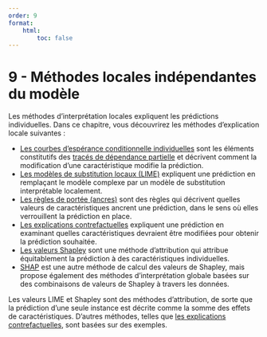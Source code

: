 ```yaml
---
order: 9
format:
    html:
        toc: false
---
```


# 9 - Méthodes locales indépendantes du modèle

Les méthodes d'interprétation locales expliquent les prédictions individuelles. Dans ce chapitre, vous découvrirez les méthodes d'explication locale suivantes :

- [Les courbes d'espérance conditionnelle individuelles](/09-local_model_agnostic_methods/09.1-ice.qmd) sont les éléments constitutifs des [tracés de dépendance partielle](/08-global_model_agnostic_methods/08.1-pdp.qmd) et décrivent comment la modification d'une caractéristique modifie la prédiction.
- [Les modèles de substitution locaux (LIME)](/09-local_model_agnostic_methods/09.2-lime.qmd) expliquent une prédiction en remplaçant le modèle complexe par un modèle de substitution interprétable localement.
- [Les règles de portée (ancres)](/09-local_model_agnostic_methods/09.3-counterfactual.qmd) sont des règles qui décrivent quelles valeurs de caractéristiques ancrent une prédiction, dans le sens où elles verrouillent la prédiction en place.
- [Les explications contrefactuelles](/09-local_model_agnostic_methods/09.4-anchors.qmd) expliquent une prédiction en examinant quelles caractéristiques devraient être modifiées pour obtenir la prédiction souhaitée.
- [Les valeurs Shapley](/09-local_model_agnostic_methods/09.5-shapley.qmd) sont une méthode d'attribution qui attribue équitablement la prédiction à des caractéristiques individuelles.
- [SHAP](/09-local_model_agnostic_methods/09.6-shap.qmd) est une autre méthode de calcul des valeurs de Shapley, mais propose également des méthodes d'interprétation globale basées sur des combinaisons de valeurs de Shapley à travers les données.

Les valeurs LIME et Shapley sont des méthodes d'attribution, de sorte que la prédiction d'une seule instance est décrite comme la somme des effets de caractéristiques. D'autres méthodes, telles que [les explications contrefactuelles](/09-local_model_agnostic_methods/09.3-counterfactual.qmd), sont basées sur des exemples.
